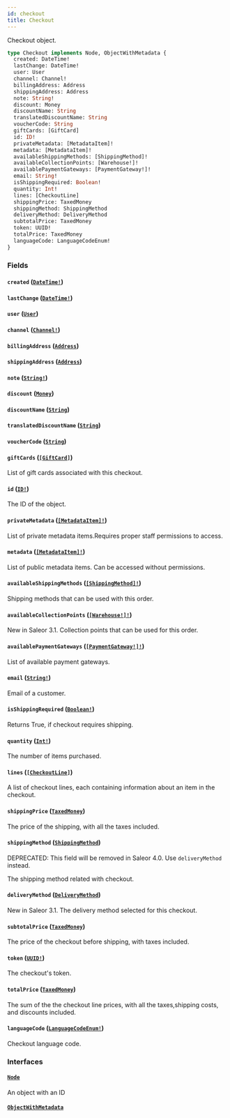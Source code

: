```yaml
---
id: checkout
title: Checkout
---
```


Checkout object.

```graphql
type Checkout implements Node, ObjectWithMetadata {
  created: DateTime!
  lastChange: DateTime!
  user: User
  channel: Channel!
  billingAddress: Address
  shippingAddress: Address
  note: String!
  discount: Money
  discountName: String
  translatedDiscountName: String
  voucherCode: String
  giftCards: [GiftCard]
  id: ID!
  privateMetadata: [MetadataItem]!
  metadata: [MetadataItem]!
  availableShippingMethods: [ShippingMethod]!
  availableCollectionPoints: [Warehouse!]!
  availablePaymentGateways: [PaymentGateway!]!
  email: String!
  isShippingRequired: Boolean!
  quantity: Int!
  lines: [CheckoutLine]
  shippingPrice: TaxedMoney
  shippingMethod: ShippingMethod
  deliveryMethod: DeliveryMethod
  subtotalPrice: TaxedMoney
  token: UUID!
  totalPrice: TaxedMoney
  languageCode: LanguageCodeEnum!
}
```

### Fields

#### `created` ([`DateTime!`](/developer/api-reference/scalars/date-time))

#### `lastChange` ([`DateTime!`](/developer/api-reference/scalars/date-time))

#### `user` ([`User`](/developer/api-reference/objects/user))

#### `channel` ([`Channel!`](/developer/api-reference/objects/channel))

#### `billingAddress` ([`Address`](/developer/api-reference/objects/address))

#### `shippingAddress` ([`Address`](/developer/api-reference/objects/address))

#### `note` ([`String!`](/developer/api-reference/scalars/string))

#### `discount` ([`Money`](/developer/api-reference/objects/money))

#### `discountName` ([`String`](/developer/api-reference/scalars/string))

#### `translatedDiscountName` ([`String`](/developer/api-reference/scalars/string))

#### `voucherCode` ([`String`](/developer/api-reference/scalars/string))

#### `giftCards` ([`[GiftCard]`](/developer/api-reference/objects/gift-card))

List of gift cards associated with this checkout.

#### `id` ([`ID!`](/developer/api-reference/scalars/id))

The ID of the object.

#### `privateMetadata` ([`[MetadataItem]!`](/developer/api-reference/objects/metadata-item))

List of private metadata items.Requires proper staff permissions to access.

#### `metadata` ([`[MetadataItem]!`](/developer/api-reference/objects/metadata-item))

List of public metadata items. Can be accessed without permissions.

#### `availableShippingMethods` ([`[ShippingMethod]!`](/developer/api-reference/objects/shipping-method))

Shipping methods that can be used with this order.

#### `availableCollectionPoints` ([`[Warehouse!]!`](/developer/api-reference/objects/warehouse))

New in Saleor 3.1. Collection points that can be used for this order.

#### `availablePaymentGateways` ([`[PaymentGateway!]!`](/developer/api-reference/objects/payment-gateway))

List of available payment gateways.

#### `email` ([`String!`](/developer/api-reference/scalars/string))

Email of a customer.

#### `isShippingRequired` ([`Boolean!`](/developer/api-reference/scalars/boolean))

Returns True, if checkout requires shipping.

#### `quantity` ([`Int!`](/developer/api-reference/scalars/int))

The number of items purchased.

#### `lines` ([`[CheckoutLine]`](/developer/api-reference/objects/checkout-line))

A list of checkout lines, each containing information about an item in the checkout.

#### `shippingPrice` ([`TaxedMoney`](/developer/api-reference/objects/taxed-money))

The price of the shipping, with all the taxes included.

#### `shippingMethod` ([`ShippingMethod`](/developer/api-reference/objects/shipping-method))

<span class="badge badge--warning">DEPRECATED: This field will be removed in Saleor 4.0. Use `deliveryMethod` instead.</span>

The shipping method related with checkout.

#### `deliveryMethod` ([`DeliveryMethod`](/developer/api-reference/unions/delivery-method))

New in Saleor 3.1. The delivery method selected for this checkout.

#### `subtotalPrice` ([`TaxedMoney`](/developer/api-reference/objects/taxed-money))

The price of the checkout before shipping, with taxes included.

#### `token` ([`UUID!`](/developer/api-reference/scalars/uuid))

The checkout's token.

#### `totalPrice` ([`TaxedMoney`](/developer/api-reference/objects/taxed-money))

The sum of the the checkout line prices, with all the taxes,shipping costs, and discounts included.

#### `languageCode` ([`LanguageCodeEnum!`](/developer/api-reference/enums/language-code-enum))

Checkout language code.

### Interfaces

#### [`Node`](/developer/api-reference/interfaces/node)

An object with an ID

#### [`ObjectWithMetadata`](/developer/api-reference/interfaces/object-with-metadata)
